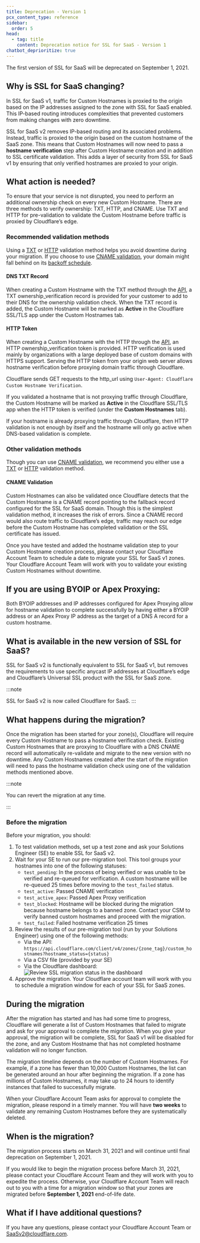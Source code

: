 ```yaml
---
title: Deprecation - Version 1
pcx_content_type: reference
sidebar:
  order: 5
head:
  - tag: title
    content: Deprecation notice for SSL for SaaS - Version 1
chatbot_deprioritize: true
---
```


The first version of SSL for SaaS will be deprecated on September 1, 2021.

## Why is SSL for SaaS changing?

In SSL for SaaS v1, traffic for Custom Hostnames is proxied to the origin based on the IP addresses assigned to the zone with SSL for SaaS enabled. This IP-based routing introduces complexities that prevented customers from making changes with zero downtime.

SSL for SaaS v2 removes IP-based routing and its associated problems. Instead, traffic is proxied to the origin based on the custom hostname of the SaaS zone. This means that Custom Hostnames will now need to pass a **hostname verification** step after Custom Hostname creation and in addition to SSL certificate validation. This adds a layer of security from SSL for SaaS v1 by ensuring that only verified hostnames are proxied to your origin.

## What action is needed?

To ensure that your service is not disrupted, you need to perform an additional ownership check on every new Custom Hostname. There are three methods to verify ownership: TXT, HTTP, and CNAME. Use TXT and HTTP for pre-validation to validate the Custom Hostname before traffic is proxied by Cloudflare’s edge.

### Recommended validation methods

Using a [TXT](#dns-txt-record) or [HTTP](#http-token) validation method helps you avoid downtime during your migration. If you choose to use [CNAME validation](#cname-validation), your domain might fall behind on its [backoff schedule](/ssl/edge-certificates/changing-dcv-method/validation-backoff-schedule/).

#### DNS TXT Record

When creating a Custom Hostname with the TXT method through the [API](/api/resources/custom_hostnames/methods/create/), a TXT ownership\_verification record is provided for your customer to add to their DNS for the ownership validation check. When the TXT record is added, the Custom Hostname will be marked as **Active** in the Cloudflare SSL/TLS app under the Custom Hostnames tab.

#### HTTP Token

When creating a Custom Hostname with the HTTP through the [API](/api/resources/custom_hostnames/methods/create/), an HTTP ownership\_verification token is provided. HTTP verification is used mainly by organizations with a large deployed base of custom domains with HTTPS support. Serving the HTTP token from your origin web server allows hostname verification before proxying domain traffic through Cloudflare.

Cloudflare sends GET requests to the http\_url using `User-Agent: Cloudflare Custom Hostname Verification`.

If you validated a hostname that is not proxying traffic through Cloudflare, the Custom Hostname will be marked as **Active** in the Cloudflare SSL/TLS app when the HTTP token is verified (under the **Custom Hostnames** tab).

If your hostname is already proxying traffic through Cloudflare, then HTTP validation is not enough by itself and the hostname will only go active when DNS-based validation is complete.

### Other validation methods

Though you can use [CNAME validation](#cname-validation), we recommend you either use a [TXT](#dns-txt-record) or [HTTP](#http-token) validation method.

#### CNAME Validation

Custom Hostnames can also be validated once Cloudflare detects that the Custom Hostname is a CNAME record pointing to the fallback record configured for the SSL for SaaS domain. Though this is the simplest validation method, it increases the risk of errors. Since a CNAME record would also route traffic to Cloudflare’s edge, traffic may reach our edge before the Custom Hostname has completed validation or the SSL certificate has issued.

Once you have tested and added the hostname validation step to your Custom Hostname creation process, please contact your Cloudflare Account Team to schedule a date to migrate your SSL for SaaS v1 zones. Your Cloudflare Account Team will work with you to validate your existing Custom Hostnames without downtime.

## If you are using BYOIP or Apex Proxying:

Both BYOIP addresses and IP addresses configured for Apex Proxying allow for hostname validation to complete successfully by having either a BYOIP address or an Apex Proxy IP address as the target of a DNS A record for a custom hostname.

## What is available in the new version of SSL for SaaS?

SSL for SaaS v2 is functionally equivalent to SSL for SaaS v1, but removes the requirements to use specific anycast IP addresses at Cloudflare’s edge and Cloudflare’s Universal SSL product with the SSL for SaaS zone.

:::note

SSL for SaaS v2 is now called Cloudflare for SaaS.
:::

## What happens during the migration?

Once the migration has been started for your zone(s), Cloudflare will require every Custom Hostname to pass a hostname verification check. Existing Custom Hostnames that are proxying to Cloudflare with a DNS CNAME record will automatically re-validate and migrate to the new version with no downtime. Any Custom Hostnames created after the start of the migration will need to pass the hostname validation check using one of the validation methods mentioned above.

:::note


You can revert the migration at any time.


:::

### Before the migration

Before your migration, you should:

1. To test validation methods, set up a test zone and ask your Solutions Engineer (SE) to enable SSL for SaaS v2.
2. Wait for your SE to run our pre-migration tool. This tool groups your hostnames into one of the following statuses:
   * `test_pending`: In the process of being verified or was unable to be verified and re-queued for verification. A custom hostname will be re-queued 25 times before moving to the `test_failed` status.
   * `test_active`: Passed CNAME verification
   * `test_active_apex`: Passed Apex Proxy verification
   * `test_blocked`: Hostname will be blocked during the migration because hostname belongs to a banned zone. Contact your CSM to verify banned custom hostnames and proceed with the migration.
   * `test_failed`: Failed hostname verification 25 times
3. Review the results of our pre-migration tool (run by your Solutions Engineer) using one of the following methods:
   * Via the API: `https://api.cloudflare.com/client/v4/zones/{zone_tag}/custom_hostnames?hostname_status={status}`
   * Via a CSV file (provided by your SE)
   * Via the Cloudflare dashboard:
     ![Review SSL migration status in the dashboard](~/assets/images/cloudflare-for-platforms/ssl-migration-status.png)
4. Approve the migration. Your Cloudflare account team will work with you to schedule a migration window for each of your SSL for SaaS zones.

## During the migration

After the migration has started and has had some time to progress, Cloudflare will generate a list of Custom Hostnames that failed to migrate and ask for your approval to complete the migration. When you give your approval, the migration will be complete, SSL for SaaS v1 will be disabled for the zone, and any Custom Hostname that has not completed hostname validation will no longer function.

The migration timeline depends on the number of Custom Hostnames. For example, if a zone has fewer than 10,000 Custom Hostnames, the list can be generated around an hour after beginning the migration. If a zone has millions of Custom Hostnames, it may take up to 24 hours to identify instances that failed to successfully migrate.

When your Cloudflare Account Team asks for approval to complete the migration, please respond in a timely manner. You will have **two weeks** to validate any remaining Custom Hostnames before they are systematically deleted.

## When is the migration?

The migration process starts on March 31, 2021 and will continue until final deprecation on September 1, 2021.

If you would like to begin the migration process before March 31, 2021, please contact your Cloudflare Account Team and they will work with you to expedite the process. Otherwise, your Cloudflare Account Team will reach out to you with a time for a migration window so that your zones are migrated before **September 1, 2021** end-of-life date.

## What if I have additional questions?

If you have any questions, please contact your Cloudflare Account Team or [SaaSv2@cloudflare.com](mailto:saasv2@cloudflare.com).
